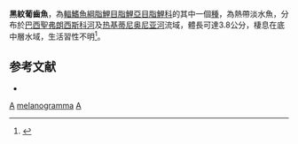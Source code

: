 {{Speciesbox
| genus = Acinocheirodon
| species = melanogramma
| status = NE
| status_system = IUCN3.1
| authority = [[Malabarba|Malabarba]] & [[Weitzman|Weitzman]], 1999
| synonyms = 
}}
'''黑紋葡齒魚'''，為[[輻鰭魚綱|輻鰭魚綱]][[脂鯉目|脂鯉目]][[脂鯉亞目|脂鯉亞目]][[脂鯉科|脂鯉科]]的其中一個[[種|種]]，為熱帶淡水魚，分布於[[巴西|巴西]][[聖弗朗西斯科河|聖弗朗西斯科河]]及[[热基蒂尼奥尼亚河|热基蒂尼奥尼亚河]]流域，體長可達3.8公分，棲息在底中層水域，生活習性不明<ref name=ADW>{{cite web|title=Acinocheirodon melanogramma|url=http://animaldiversity.ummz.umich.edu/accounts/Acinocheirodon_melanogramma/classification/|publisher=Animal Diversity Web|accessdate=30 March 2013|archive-date=2014-02-02|archive-url=https://web.archive.org/web/20140202000247/http://animaldiversity.ummz.umich.edu/accounts/Acinocheirodon_melanogramma/classification/|dead-url=no}}</ref>。

==参考文献==
{{refbegin}}
{{reflist}}
*{{FishBase_species|genus=Acinocheirodon|species=melanogramma|year=2013|month=10}}
{{refend}}
{{Taxonbar|from=Q2823351}}

[[Category:巴西特有動物|A]]
[[Category:葡齒魚屬|melanogramma]]
[[Category:1999年描述的魚類|A]]